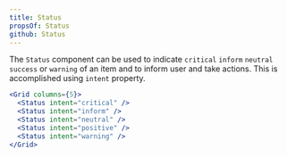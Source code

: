 ```yaml
---
title: Status
propsOf: Status
github: Status
---
```


The `Status` component can be used to indicate `critical` `inform` `neutral` `success` or `warning` of an item and to inform user and take actions. This is accomplished using `intent` property.

```jsx
<Grid columns={5}>
  <Status intent="critical" />
  <Status intent="inform" />
  <Status intent="neutral" />
  <Status intent="positive" />
  <Status intent="warning" />
</Grid>
```
